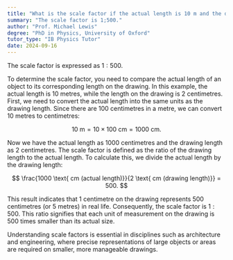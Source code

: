 ```yaml
---
title: "What is the scale factor if the actual length is 10 m and the drawing is 2 cm?"
summary: "The scale factor is 1;500."
author: "Prof. Michael Lewis"
degree: "PhD in Physics, University of Oxford"
tutor_type: "IB Physics Tutor"
date: 2024-09-16
---
```


The scale factor is expressed as $1:500$.

To determine the scale factor, you need to compare the actual length of an object to its corresponding length on the drawing. In this example, the actual length is $10$ metres, while the length on the drawing is $2$ centimetres. First, we need to convert the actual length into the same units as the drawing length. Since there are $100$ centimetres in a metre, we can convert $10$ metres to centimetres:

$$
10 \text{ m} = 10 \times 100 \text{ cm} = 1000 \text{ cm}.
$$

Now we have the actual length as $1000$ centimetres and the drawing length as $2$ centimetres. The scale factor is defined as the ratio of the drawing length to the actual length. To calculate this, we divide the actual length by the drawing length:

$$
\frac{1000 \text{ cm (actual length)}}{2 \text{ cm (drawing length)}} = 500.
$$

This result indicates that $1$ centimetre on the drawing represents $500$ centimetres (or $5$ metres) in real life. Consequently, the scale factor is $1:500$. This ratio signifies that each unit of measurement on the drawing is $500$ times smaller than its actual size. 

Understanding scale factors is essential in disciplines such as architecture and engineering, where precise representations of large objects or areas are required on smaller, more manageable drawings.
    
